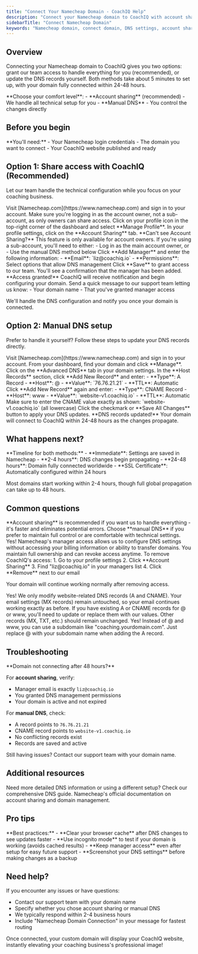 ```yaml
---
title: "Connect Your Namecheap Domain - CoachIQ Help"
description: "Connect your Namecheap domain to CoachIQ with account sharing or manual DNS setup. Step-by-step guide for both methods with complete instructions."
sidebarTitle: "Connect Namecheap Domain"
keywords: "Namecheap domain, connect domain, DNS settings, account sharing, CoachIQ Namecheap"
---
```


## Overview

Connecting your Namecheap domain to CoachIQ gives you two options: grant our team access to handle everything for you (recommended), or update the DNS records yourself. Both methods take about 5 minutes to set up, with your domain fully connected within 24-48 hours.

<Info>
**Choose your comfort level**: 
- **Account sharing** (recommended) - We handle all technical setup for you
- **Manual DNS** - You control the changes directly
</Info>

## Before you begin

<Note>
**You'll need:**
- Your Namecheap login credentials
- The domain you want to connect
- Your CoachIQ website published and ready
</Note>

## Option 1: Share access with CoachIQ (Recommended)

Let our team handle the technical configuration while you focus on your coaching business.

<Steps>
<Step title="Log in to Namecheap">
Visit [Namecheap.com](https://www.namecheap.com) and sign in to your account.

<Tip>
Make sure you're logging in as the account owner, not a sub-account, as only owners can share access.
</Tip>
</Step>

<Step title="Access your profile">
Click on your profile icon in the top-right corner of the dashboard and select **Manage Profile**.

<Step title="Navigate to Account Sharing">
In your profile settings, click on the **Account Sharing** tab.

<Warning>
**Can't see Account Sharing?**
This feature is only available for account owners. If you're using a sub-account, you'll need to either:
- Log in as the main account owner, or
- Use the manual DNS method below
</Warning>
</Step>

<Step title="Add CoachIQ as a manager">
Click **Add Manager** and enter the following information:
- **Email**: `liz@coachiq.io`
- **Permissions**: Select options that allow DNS management

<Step title="Save and confirm">
Click **Save** to grant access to our team. You'll see a confirmation that the manager has been added.

<Check>
**Access granted!** CoachIQ will receive notification and begin configuring your domain.
</Check>
</Step>

<Step title="Notify CoachIQ support">
Send a quick message to our support team letting us know:
- Your domain name
- That you've granted manager access

We'll handle the DNS configuration and notify you once your domain is connected.
</Step>
</Steps>

## Option 2: Manual DNS setup

Prefer to handle it yourself? Follow these steps to update your DNS records directly.

<Steps>
<Step title="Log in to Namecheap">
Visit [Namecheap.com](https://www.namecheap.com) and sign in to your account.
</Step>

<Step title="Access your domain">
From your dashboard, find your domain and click **Manage**.

</Step>

<Step title="Navigate to Advanced DNS">
Click on the **Advanced DNS** tab in your domain settings.

<Step title="Add the A Record">
In the **Host Records** section, click **Add New Record** and enter:
- **Type**: A Record
- **Host**: @
- **Value**: `76.76.21.21`
- **TTL**: Automatic

<Step title="Add the CNAME Record">
Click **Add New Record** again and enter:
- **Type**: CNAME Record
- **Host**: www
- **Value**: `website-v1.coachiq.io`
- **TTL**: Automatic

<Warning>
Make sure to enter the CNAME value exactly as shown: `website-v1.coachiq.io` (all lowercase)
</Warning>
</Step>

<Step title="Save your changes">
Click the checkmark or **Save All Changes** button to apply your DNS updates.

<Check>
**DNS records updated!** Your domain will connect to CoachIQ within 24-48 hours as the changes propagate.
</Check>
</Step>
</Steps>

## What happens next?

<Info>
**Timeline for both methods:**
- **Immediate**: Settings are saved in Namecheap
- **2-4 hours**: DNS changes begin propagating
- **24-48 hours**: Domain fully connected worldwide
- **SSL Certificate**: Automatically configured within 24 hours

Most domains start working within 2-4 hours, though full global propagation can take up to 48 hours.
</Info>

## Common questions

<AccordionGroup>
<Accordion title="Which method should I choose?">
**Account sharing** is recommended if you want us to handle everything - it's faster and eliminates potential errors. Choose **manual DNS** if you prefer to maintain full control or are comfortable with technical settings.
</Accordion>

<Accordion title="Is account sharing safe?">
Yes! Namecheap's manager access allows us to configure DNS settings without accessing your billing information or ability to transfer domains. You maintain full ownership and can revoke access anytime.
</Accordion>

<Accordion title="How do I remove manager access later?">
To remove CoachIQ's access:
1. Go to your profile settings
2. Click **Account Sharing**
3. Find "liz@coachiq.io" in your managers list
4. Click **Remove** next to our email

Your domain will continue working normally after removing access.
</Accordion>

<Accordion title="Will my email still work?">
Yes! We only modify website-related DNS records (A and CNAME). Your email settings (MX records) remain untouched, so your email continues working exactly as before.
</Accordion>

<Accordion title="What if I already have DNS records?">
If you have existing A or CNAME records for @ or www, you'll need to update or replace them with our values. Other records (MX, TXT, etc.) should remain unchanged.
</Accordion>

<Accordion title="Can I use a subdomain instead?">
Yes! Instead of @ and www, you can use a subdomain like "coaching.yourdomain.com". Just replace @ with your subdomain name when adding the A record.
</Accordion>
</AccordionGroup>

## Troubleshooting

<Warning>
**Domain not connecting after 48 hours?**

For **account sharing**, verify:
- Manager email is exactly `liz@coachiq.io`
- You granted DNS management permissions
- Your domain is active and not expired

For **manual DNS**, check:
- A record points to `76.76.21.21`
- CNAME record points to `website-v1.coachiq.io`
- No conflicting records exist
- Records are saved and active

Still having issues? Contact our support team with your domain name.
</Warning>

## Additional resources

<Card title="DNS & Permissions Guide" icon="server" href="/website/domain-setup/dns-permissions">
Need more detailed DNS information or using a different setup? Check our comprehensive DNS guide.
</Card>

<Card title="Namecheap Help Docs" icon="external-link" href="https://www.namecheap.com/support/knowledgebase/article.aspx/192/46/how-do-i-share-access-to-my-domain-with-other-users/">
Namecheap's official documentation on account sharing and domain management.
</Card>

## Pro tips

<Tip>
**Best practices:**
- **Clear your browser cache** after DNS changes to see updates faster
- **Use incognito mode** to test if your domain is working (avoids cached results)
- **Keep manager access** even after setup for easy future support
- **Screenshot your DNS settings** before making changes as a backup
</Tip>

## Need help?

If you encounter any issues or have questions:
- Contact our support team with your domain name
- Specify whether you chose account sharing or manual DNS
- We typically respond within 2-4 business hours
- Include "Namecheap Domain Connection" in your message for fastest routing

Once connected, your custom domain will display your CoachIQ website, instantly elevating your coaching business's professional image!